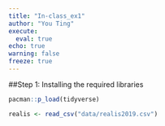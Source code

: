 ```yaml
---
title: "In-class_ex1"
author: "You Ting"
execute: 
  eval: true
echo: true
warning: false
freeze: true
---
```


##Step 1: Installing the required libraries

```r
pacman::p_load(tidyverse)
```

```r
realis <- read_csv("data/realis2019.csv")
```

